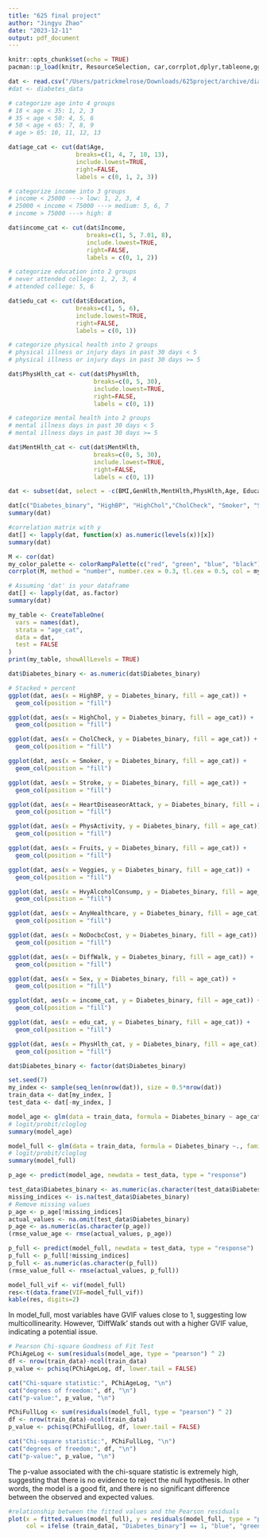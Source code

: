 ```yaml
---
title: "625 final project"
author: "Jingyu Zhao"
date: "2023-12-11"
output: pdf_document
---
```


```r
knitr::opts_chunk$set(echo = TRUE)
pacman::p_load(knitr, ResourceSelection, car,corrplot,dplyr,tableone,ggplot2,Metrics) 
```

```r
dat <- read.csv("/Users/patrickmelrose/Downloads/625project/archive/diabetes_binary_5050split_health_indicators_BRFSS2015.csv")
#dat <- diabetes_data
```

```r
# categorize age into 4 groups
# 18 < age < 35: 1, 2, 3
# 35 < age < 50: 4, 5, 6
# 50 < age < 65: 7, 8, 9
# age > 65: 10, 11, 12, 13

dat$age_cat <- cut(dat$Age, 
                   breaks=c(1, 4, 7, 10, 13),
                   include.lowest=TRUE,
                   right=FALSE,
                   labels = c(0, 1, 2, 3))
```

```r
# categorize income into 3 groups
# income < 25000 ---> low: 1, 2, 3, 4
# 25000 < income < 75000 ---> medium: 5, 6, 7
# income > 75000 ---> high: 8

dat$income_cat <- cut(dat$Income, 
                      breaks=c(1, 5, 7.01, 8),
                      include.lowest=TRUE,
                      right=FALSE,
                      labels = c(0, 1, 2))
```

```r
# categorize education into 2 groups
# never attended college: 1, 2, 3, 4
# attended college: 5, 6

dat$edu_cat <- cut(dat$Education, 
                   breaks=c(1, 5, 6),
                   include.lowest=TRUE,
                   right=FALSE,
                   labels = c(0, 1))
```

```r
# categorize physical health into 2 groups
# physical illness or injury days in past 30 days < 5
# physical illness or injury days in past 30 days >= 5

dat$PhysHlth_cat <- cut(dat$PhysHlth, 
                        breaks=c(0, 5, 30),
                        include.lowest=TRUE,
                        right=FALSE,
                        labels = c(0, 1))
```

```r
# categorize mental health into 2 groups
# mental illness days in past 30 days < 5
# mental illness days in past 30 days >= 5

dat$MentHlth_cat <- cut(dat$MentHlth, 
                        breaks=c(0, 5, 30),
                        include.lowest=TRUE,
                        right=FALSE,
                        labels = c(0, 1))
```

```r
dat <- subset(dat, select = -c(BMI,GenHlth,MentHlth,PhysHlth,Age, Education, Income))

dat[c("Diabetes_binary", "HighBP", "HighChol","CholCheck", "Smoker", "Stroke", "HeartDiseaseorAttack", "PhysActivity", "Fruits", "Veggies", "HvyAlcoholConsump", "AnyHealthcare", "NoDocbcCost", "DiffWalk", "Sex")] <- lapply(dat[c("Diabetes_binary", "HighBP", "HighChol","CholCheck", "Smoker", "Stroke", "HeartDiseaseorAttack", "PhysActivity", "Fruits", "Veggies", "HvyAlcoholConsump", "AnyHealthcare", "NoDocbcCost", "DiffWalk", "Sex")], as.factor)
summary(dat)
```

```r
#correlation matrix with y
dat[] <- lapply(dat, function(x) as.numeric(levels(x))[x])
summary(dat)
```

```r
M <- cor(dat)
my_color_palette <- colorRampPalette(c("red", "green", "blue", "black"))(n = 100)
corrplot(M, method = "number", number.cex = 0.3, tl.cex = 0.5, col = my_color_palette)
```

```r
# Assuming 'dat' is your dataframe
dat[] <- lapply(dat, as.factor)
summary(dat)
```

```r
my_table <- CreateTableOne(
  vars = names(dat),
  strata = "age_cat",
  data = dat,
  test = FALSE
)
print(my_table, showAllLevels = TRUE)
```

```r
dat$Diabetes_binary <- as.numeric(dat$Diabetes_binary)

# Stacked + percent
ggplot(dat, aes(x = HighBP, y = Diabetes_binary, fill = age_cat)) +
  geom_col(position = "fill")

ggplot(dat, aes(x = HighChol, y = Diabetes_binary, fill = age_cat)) +
  geom_col(position = "fill")

ggplot(dat, aes(x = CholCheck, y = Diabetes_binary, fill = age_cat)) +
  geom_col(position = "fill")

ggplot(dat, aes(x = Smoker, y = Diabetes_binary, fill = age_cat)) +
  geom_col(position = "fill")

ggplot(dat, aes(x = Stroke, y = Diabetes_binary, fill = age_cat)) +
  geom_col(position = "fill")

ggplot(dat, aes(x = HeartDiseaseorAttack, y = Diabetes_binary, fill = age_cat)) +
  geom_col(position = "fill")

ggplot(dat, aes(x = PhysActivity, y = Diabetes_binary, fill = age_cat)) +
  geom_col(position = "fill")

ggplot(dat, aes(x = Fruits, y = Diabetes_binary, fill = age_cat)) +
  geom_col(position = "fill")

ggplot(dat, aes(x = Veggies, y = Diabetes_binary, fill = age_cat)) +
  geom_col(position = "fill")

ggplot(dat, aes(x = HvyAlcoholConsump, y = Diabetes_binary, fill = age_cat)) +
  geom_col(position = "fill")

ggplot(dat, aes(x = AnyHealthcare, y = Diabetes_binary, fill = age_cat)) +
  geom_col(position = "fill")

ggplot(dat, aes(x = NoDocbcCost, y = Diabetes_binary, fill = age_cat)) +
  geom_col(position = "fill")

ggplot(dat, aes(x = DiffWalk, y = Diabetes_binary, fill = age_cat)) +
  geom_col(position = "fill")

ggplot(dat, aes(x = Sex, y = Diabetes_binary, fill = age_cat)) +
  geom_col(position = "fill")

ggplot(dat, aes(x = income_cat, y = Diabetes_binary, fill = age_cat)) +
  geom_col(position = "fill")

ggplot(dat, aes(x = edu_cat, y = Diabetes_binary, fill = age_cat)) +
  geom_col(position = "fill")

ggplot(dat, aes(x = PhysHlth_cat, y = Diabetes_binary, fill = age_cat)) +
  geom_col(position = "fill")
```

```r
dat$Diabetes_binary <- factor(dat$Diabetes_binary)

set.seed(7)
my_index <- sample(seq_len(nrow(dat)), size = 0.5*nrow(dat))
train_data <- dat[my_index, ]
test_data <- dat[-my_index, ]
```

```r
model_age <- glm(data = train_data, formula = Diabetes_binary ~ age_cat, family = binomial("logit"))
# logit/probit/cloglog
summary(model_age)

model_full <- glm(data = train_data, formula = Diabetes_binary ~., family = binomial("logit"))
# logit/probit/cloglog
summary(model_full)

p_age <- predict(model_age, newdata = test_data, type = "response")

test_data$Diabetes_binary <- as.numeric(as.character(test_data$Diabetes_binary))
missing_indices <- is.na(test_data$Diabetes_binary)
# Remove missing values
p_age <- p_age[!missing_indices]
actual_values <- na.omit(test_data$Diabetes_binary)
p_age <- as.numeric(as.character(p_age))
(rmse_value_age <- rmse(actual_values, p_age))

p_full <- predict(model_full, newdata = test_data, type = "response")
p_full <- p_full[!missing_indices]
p_full <- as.numeric(as.character(p_full))
(rmse_value_full <- rmse(actual_values, p_full))
```

```r
model_full_vif <- vif(model_full)
res<-t(data.frame(VIF=model_full_vif))
kable(res, digits=2)
```
In model_full, most variables have GVIF values close to 1, suggesting low multicollinearity. However, 'DiffWalk' stands out with a higher GVIF value, indicating a potential issue.

```r
# Pearson Chi-square Goodness of Fit Test
PChiAgeLog <- sum(residuals(model_age, type = "pearson") ^ 2)
df <- nrow(train_data)-ncol(train_data)
p_value <- pchisq(PChiAgeLog, df, lower.tail = FALSE)

cat("Chi-square statistic:", PChiAgeLog, "\n")
cat("degrees of freedom:", df, "\n")
cat("p-value:", p_value, "\n")

PChiFullLog <- sum(residuals(model_full, type = "pearson") ^ 2)
df <- nrow(train_data)-ncol(train_data)
p_value <- pchisq(PChiFullLog, df, lower.tail = FALSE)

cat("Chi-square statistic:", PChiFullLog, "\n")
cat("degrees of freedom:", df, "\n")
cat("p-value:", p_value, "\n")
```
The p-value associated with the chi-square statistic is extremely high, suggesting that there is no evidence to reject the null hypothesis. In other words, the model is a good fit, and there is no significant difference between the observed and expected values.

```r
#relationship between the fitted values and the Pearson residuals
plot(x = fitted.values(model_full), y = residuals(model_full, type = "pearson"),
     col = ifelse (train_data[, "Diabetes_binary"] == 1, "blue", "green"))
```
